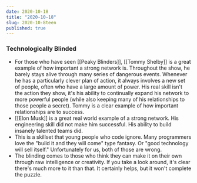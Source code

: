 ```yaml
---
date: 2020-10-18
title: "2020-10-18"
slug: 2020-10-8teen
published: true
---
```

### Technologically Blinded
- For those who have seen [[Peaky Blinders]], [[Tommy Shelby]] is a great example of how important a strong network is. Throughout the show, he barely stays alive through many series of dangerous events. Whenever he has a particularly clever plan of action, it always involves a new set of people, often who have a large amount of power. His real skill isn't the action they show, it's his ability to continually expand his network to more powerful people (while also keeping many of his relationships to those people a secret). Tommy is a clear example of how important relationships are to success. 
- [[Elon Musk]] is a great real world example of a strong network. His engineering skill did not make him successful. His ability to build insanely talented teams did.
- This is a skillset that young people who code ignore. Many programmers love the "build it and they will come" type fantasy. Or "good technology will sell itself." Unfortunately for us, both of those are wrong. 
- The blinding comes to those who think they can make it on their own through raw intelligence or creativity. If you take a look around, it's clear there's much more to it than that. It certainly helps, but it won't complete the puzzle. 
